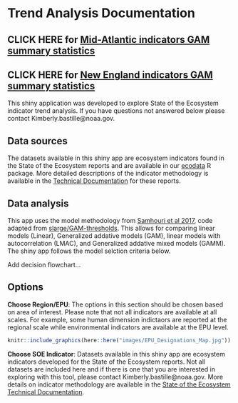 # Trend Analysis Documentation

## **CLICK HERE for [Mid-Atlantic indicators GAM summary statistics](https://noaa-edab.github.io/soetrends/stat_summary_MA)**

## **CLICK HERE for [New England indicators GAM summary statistics](https://noaa-edab.github.io/soetrends/stat_summary_NE)**

This shiny application was developed to explore State of the Ecosystem indicator trend analysis. If you have questions not answered below please contact Kimberly.bastille@noaa.gov.

## Data sources
The datasets available in this shiny app are ecosystem indicators found in the State of the Ecosystem reports and are available in our [ecodata](https://github.com/NOAA-EDAB/ecodata) R package. More detailed descriptions of the indicator methodology is available in the [Technical Documentation](https://noaa-edab.github.io/tech-doc/) for these reports. 

## Data analysis

This app uses the model methodology from [Samhouri et al 2017](https://esajournals.onlinelibrary.wiley.com/doi/full/10.1002/ecs2.1860), code adapted from [slarge/GAM-thresholds](https://github.com/slarge/GAM-thresholds/blob/master/gamThresholds_final_KA_2016.10.19.R). This allows for comparing linear models (Linear), Generalized addative models (GAM), linear models with autocorrelation (LMAC), and Generalized addative mixed models (GAMM). The shiny app follows the model selction criteria below. 

Add decision flowchart...


## Options
**Choose Region/EPU**: The options in this section should be chosen based on area of interest. Please note that not all indicators are available at all scales. For example, some human dimension indictaors are reported at the regional scale while environmental indicators are available at the EPU level. 

```r
knitr::include_graphics(here::here("images/EPU_Designations_Map.jpg"))
```

**Choose SOE Indicator**: Datasets available in this shiny app are ecosystem indicators developed for the State of the Ecosystem reports. Not all datasets are included here and if there is one that you are interested in exploring with this tool, please contact Kimberly.bastille@noaa.gov. More details on indicator methodology are available in the [State of the Ecosystem Technical Documentation](https://noaa-edab.github.io/tech-doc/). 



